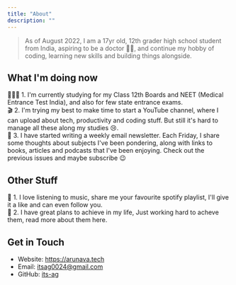 ```yaml
---
title: "About"
description: ""
---
```


> As of August 2022, I am a 17yr old, 12th grader high school student from India, aspiring to be a doctor 👨‍⚕️, and continue my hobby of coding, learning new skills and building things alongside.

## What I'm doing now
👨🏼‍⚕️ 1. I'm currently studying for my Class 12th Boards and NEET (Medical Entrance Test India), and also for few state entrance exams. <br/>
🎬 2. I'm trying my best to make time to start a YouTube channel, where I can upload about tech, productivity and coding stuff. But still it's hard to manage all these along my studies 😢. <br/>
💌 3. I have started writing a weekly email newsletter. Each Friday, I share some thoughts about subjects I've been pondering, along with links to books, articles and podcasts that I've been enjoying. Check out the previous issues and maybe subscribe 😉 <br/>

## Other Stuff
🎼 1. I love listening to music, share me your favourite spotify playlist, I'll give it a like and can even follow you. <br/>
🙌 2. I have great plans to achieve in my life, Just working hard to acheve them, read more about them here. <br/>



## Get in Touch

- Website: https://arunava.tech
- Email: itsag0024@gmail.com
- GitHub: [its-ag](https://github.com/its-ag/)

